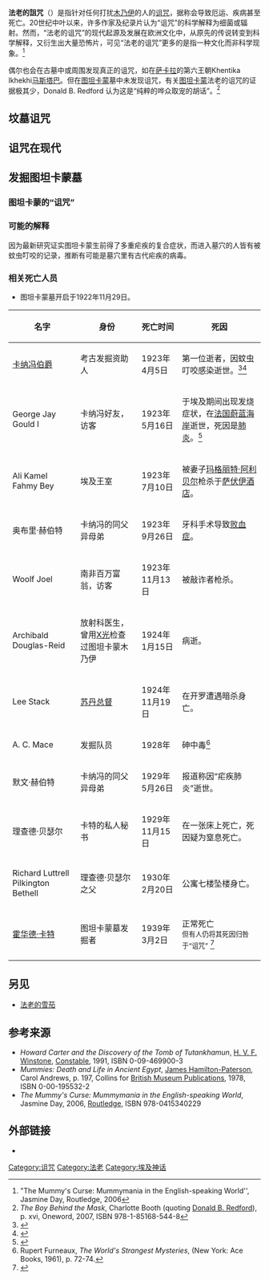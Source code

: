 {{noteTA
|G1=Unit
|1=zh-hans:图坦卡蒙; zh-hant:圖坦卡門;
}}
'''法老的詛咒'''（{{lang-en|Curse of the pharaohs}}）是指针对任何打扰[[木乃伊|木乃伊]]的人的[[诅咒|诅咒]]，据称会导致厄运、疾病甚至死亡。20世纪中叶以来，许多作家及纪录片认为“诅咒”的科学解释为细菌或辐射。然而，“法老的诅咒”的现代起源及发展在欧洲文化中，从原先的传说转变到科学解释，又衍生出大量恐怖片，可见“法老的诅咒”更多的是指一种文化而非科学现象。<ref>"The Mummy's Curse: Mummymania in the English-speaking World'', Jasmine Day, Routledge, 2006</ref>

偶尔也会在古墓中或周围发现真正的诅咒，如在[[萨卡拉|萨卡拉]]的第六王朝Khentika Ikhekhi[[马斯塔巴|马斯塔巴]]。但在[[图坦卡蒙|图坦卡蒙]]墓中未发现诅咒，有关[[图坦卡蒙|图坦卡蒙]]法老的诅咒的证据极其少，Donald B. Redford 认为这是“纯粹的哗众取宠的胡话”。<ref>''The Boy Behind the Mask'', Charlotte Booth (quoting [[Donald_B._Redford|Donald B. Redford]]), p. xvi, Oneword, 2007, ISBN 978-1-85168-544-8</ref>

== 坟墓诅咒 ==
{{空章節|time=2021-02-02T05:38:13+00:00|section=}}
== 诅咒在现代 ==
{{空章節|time=2021-02-02T05:38:13+00:00|section=}}
== 发掘图坦卡蒙墓 ==
=== 图坦卡蒙的“诅咒” ===
=== 可能的解释 ===
因为最新研究证实图坦卡蒙生前得了多重疟疾的复合症状，而进入墓穴的人皆有被蚊虫叮咬的记录，推断有可能是墓穴里有古代疟疾的病毒。

=== 相关死亡人员 ===
*图坦卡蒙墓开启于1922年11月29日。
{| class="wikitable sortable"
|-
! 名字 !! 身份 !!死亡时间!! 死因
|-
| [[乔治·赫伯特，第五代卡那封伯爵|卡纳冯伯爵]] ||考古发掘资助人 || 1923年4月5日 || 第一位逝者，因蚊虫叮咬感染逝世。<ref>{{cite news|first=|last=|authorlink=|coauthors=|title=Why we love mummies|url=http://www.pittsburghlive.com/x/pittsburghtrib/living/movies/s_580209.html|quote=Upon breaching the tomb, something stung Carnarvon on the cheek. He died several months later. Newspapers sensationalized his death as the fulfillment of an ancient mummy's curse. A rumor spread that there was an insc九十三次ription over the tomb promising death to anyone who opened the tomb of the pharaoh. One recent theory is Carnarvon might have ingested anthrax spores deliberately placed in the tomb by ancient Egyptian priests to thwart tomb robbers.|work=[[Pittsburgh_Tribune-Review|Pittsburgh Tribune-Review]]|date=|accessdate=12 August 2008|deadurl=yes|archiveurl=https://web.archive.org/web/20080902011404/http://www.pittsburghlive.com/x/pittsburghtrib/living/movies/s_580209.html|archivedate=2008年9月2日}}</ref><ref>{{cite news |first= |last= |authorlink= |coauthors= |title=Carnarvon Is Dead Of An Insect's Bite At Pharaoh's Tomb. Blood Poisoning and Ensuing Pneumonia Conquer Tut-ankh-Amen Discoverer in Egypt. |url=http://select.nytimes.com/gst/abstract.html?res=F20C11F7355416738DDDAC0894DC405B838EF1D3 |quote=The Earl of Carnarvon died peacefully at 2 o'clock this morning. He was conscious almost to the end. |work=[[New_York_Times|New York Times]] |date=5 April 1923 |accessdate=12 August 2008 |archive-date=2014-02-19 |archive-url=https://web.archive.org/web/20140219055525/http://select.nytimes.com/gst/abstract.html?res=F20C11F7355416738DDDAC0894DC405B838EF1D3 |dead-url=no }}</ref>
|-
|George Jay Gould I || 卡纳冯好友，访客 || 1923年5月16日 || 于埃及期间出现发烧症状，在[[法国|法国]][[蔚蓝海岸|蔚蓝海岸]]逝世，死因是[[肺炎|肺炎]]。<ref>{{cite news |first= |last= |authorlink= |coauthors= |title=George J. Gould Dies in Villa in France. |url=http://select.nytimes.com/gst/abstract.html?res=F00911FC3B5516738DDDAE0994DD405B838EF1D3 |quote=George Jay Gould died this morning at 3:30 o'clock at the Villa Zoralde, Cap Martin, where he had been living for some months with his wife and her two children. His death, it was stated at the villa, came quietly and was expected, as he had never rallied from the illness from which he had been suffering all Winter. |publisher=''[[New_York_Times|New York Times]]'' |date=17 May 1923 |accessdate=23 May 2008 |archive-date=2014-02-19 |archive-url=https://web.archive.org/web/20140219055527/http://select.nytimes.com/gst/abstract.html?res=F00911FC3B5516738DDDAE0994DD405B838EF1D3 |dead-url=no }}</ref>
|-
| Ali Kamel Fahmy Bey|| 埃及王室 || 1923年7月10日|| 被妻子[[玛格丽特·阿利贝尔|玛格丽特·阿利贝尔]]枪杀于[[萨伏伊酒店|萨伏伊酒店]]。
|-
| 奥布里·赫伯特 || 卡纳冯的同父异母弟|| 1923年9月26日 || 牙科手术导致[[败血症|败血症]]。
|-
| Woolf Joel || 南非百万富翁，访客 || 1923年11月13日 || 被敲诈者枪杀。
|-
| Archibald Douglas-Reid|| 放射科医生，曾用[[X光|X光]]检查过图坦卡蒙木乃伊 || 1924年1月15日 || 病逝。
|-
| Lee Stack || [[苏丹|苏丹]][[总督|总督]]|| 1924年11月19日 || 在开罗遭遇暗杀身亡。
|-
|A. C. Mace || 发掘队员 || 1928年  || 砷中毒<ref>Rupert Furneaux, ''The World's Strangest Mysteries'', (New York: Ace Books, 1961), p. 72-74.</ref>
|-
|默文·赫伯特|| 卡纳冯的同父异母弟 ||1929年5月26日 || 报道称因“疟疾肺炎”逝世。
|-
| 理查德·贝瑟尔|| 卡特的私人秘书|| 1929年11月15日 || 在{{link-en|梅费尔俱乐部|Mayfair club}}一张床上死亡，死因疑为窒息死亡。
|-
| Richard Luttrell Pilkington Bethell || 理查德·贝瑟尔之父 || 1930年2月20日 || 公寓七楼坠楼身亡。
|-
| [[霍华德·卡特|霍华德·卡特]] || 图坦卡蒙墓发掘者|| 1939年3月2日 || 正常死亡<br /><small>但有人仍将其死因归咎于“诅咒”</small>  <ref name=carter>{{cite news |first= |last= |authorlink= |coauthors= |title=Howard Carter, 66, Egyptologist, Dies. |url=http://www.nytimes.com/learning/general/onthisday/bday/0509.html |quote=Howard Carter, Egyptologist who earned world fame for his discovery and exploration, in association with the fifth Earl of Carnarvon, of the tomb of Tut-ankh-Amen, died in his London home today at the age of 66. |publisher=''[[New_York_Times|New York Times]]'' |date= |accessdate=28 March 2008 |archive-date=2018-01-24 |archive-url=https://web.archive.org/web/20180124193628/http://www.nytimes.com/learning/general/onthisday/bday/0509.html |dead-url=no }}</ref>

|}

== 另见 ==
*[[法老的雪茄|法老的雪茄]]
==参考来源==
{{reflist|2}}
* ''Howard Carter and the Discovery of the Tomb of Tutankhamun'', [[H._V._F._Winstone|H. V. F. Winstone]], [[Constable_&_Robinson|Constable]], 1991, ISBN 0-09-469900-3
* ''Mummies: Death and Life in Ancient Egypt'', [[James_Hamilton-Paterson|James Hamilton-Paterson]], Carol Andrews, p. 197, Collins for [[British_Museum_Publications|British Museum Publications]], 1978, ISBN 0-00-195532-2
* ''The Mummy's Curse: Mummymania in the English-speaking World'', Jasmine Day, 2006, [[Routledge|Routledge]], ISBN 978-0415340229

==外部链接==
* {{cite web|url=http://www.h2g2.com/approved_entry/A517114|title=Tutankhamun – the 'Boy King'|date=16 February 2011|author=Galaxy Babe|publisher=[[h2g2|h2g2]]|access-date=2013-08-29|archive-date=2021-03-04|archive-url=https://web.archive.org/web/20210304121947/https://www.h2g2.com/approved_entry/A517114|dead-url=no}}

{{埃及神话}}
{{DEFAULTSORT:Curse Of The Pharaohs}}
[[Category:诅咒|Category:诅咒]]
[[Category:法老|Category:法老]]
[[Category:埃及神话|Category:埃及神话]]